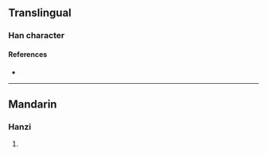 {{character info}}
==Translingual==

===Han character===
{{Han char|rn=18|rad=刀|as=06|sn=8|four=|canj=MMLN,XMMLN|ids=⿰亘刂}}

====References====
* {{Han ref|kx=0138.350|dkj=01949|dj=0314.120|hdz=10333.010|uh=522F|ud=21039}}

----

==Mandarin==

===Hanzi===
{{cmn-hanzi|pin=[[gēn]] ([[gen1]])|wg=ken<sup>1</sup>}}

# {{rfdef|cmn|sort=刀06}}